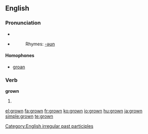 ==English==

===Pronunciation===
*{{IPA|/'gɻɔʊn/}}
*{{audio|en-us-grown.ogg|Audio (US)}}
*:Rhymes: [[Rhymes:English:-əʊn|-əʊn]]

====Homophones====
*[[groan]]

===Verb===
'''grown'''
# {{past participle of|[[grow]]}}

[[Category:English irregular past participles]]

[[el:grown]]
[[fa:grown]]
[[fr:grown]]
[[ko:grown]]
[[io:grown]]
[[hu:grown]]
[[ja:grown]]
[[simple:grown]]
[[te:grown]]